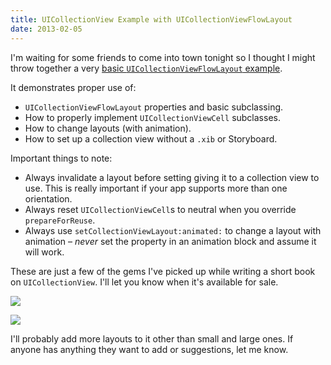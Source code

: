 ```yaml
---
title: UICollectionView Example with UICollectionViewFlowLayout
date: 2013-02-05
---
```


I'm waiting for some friends to come into town tonight so I thought I might throw together a very [basic `UICollectionViewFlowLayout` example](https://github.com/AshFurrow/UICollectionViewFlowLayoutExample).

It demonstrates proper use of:

- `UICollectionViewFlowLayout` properties and basic subclassing.
- How to properly implement `UICollectionViewCell` subclasses.
- How to change layouts (with animation).
- How to set up a collection view without a `.xib` or Storyboard.

Important things to note:

- Always invalidate a layout before setting giving it to a collection view to use. This is really important if your app supports more than one orientation.
- Always reset `UICollectionViewCell`s to neutral when you override `prepareForReuse`.
- Always use `setCollectionViewLayout:animated:` to change a layout with animation – _never_ set the property in an animation block and assume it will work.

These are just a few of the gems I've picked up while writing a short book on `UICollectionView`. I'll let you know when it's available for sale.

![](./B62F5B2D6C2F49469A7C0EC8F5FE3C6A.png)

![](./AB89F722D59045A080987447EFE6BFE6.png)

I'll probably add more layouts to it other than small and large ones. If anyone has anything they want to add or suggestions, let me know.
